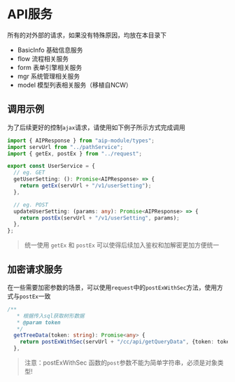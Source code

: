 # API服务

所有的对外部的请求，如果没有特殊原因，均放在本目录下

- BasicInfo 基础信息服务
- flow 流程相关服务
- form 表单引擎相关服务
- mgr 系统管理相关服务
- model 模型列表相关服务（移植自NCW）

## 调用示例

为了后续更好的控制`ajax`请求，请使用如下例子所示方式完成调用

```ts
import { AIPResponse } from "aip-module/types";
import servUrl from "../pathService";
import { getEx, postEx } from "../request";

export const UserService = {
  // eg. GET
  getUserSetting: (): Promise<AIPResponse> => {
    return getEx(servUrl + "/v1/userSetting");
  },

  // eg. POST
  updateUserSetting: (params: any): Promise<AIPResponse> => {
    return postEx(servUrl + "/v1/userSetting", params);
  },
};

```

> 统一使用 `getEx` 和 `postEx` 可以使得后续加入鉴权和加解密更加方便统一

## 加密请求服务

在一些需要加密参数的场景，可以使用`request`中的`postExWithSec`方法，使用方式与`postEx`一致

```ts
/**
   * 根据传入sql获取树形数据
   * @param token
   */
  getTreeData(token: string): Promise<any> {
    return postExWithSec(servUrl + "/cc/api/getQueryData", {token: token}); // token 为包含SQL的字符串，在传递过程中，不能明文传递
  },
```

> 注意：postExWithSec 函数的`post`参数不能为简单字符串，必须是对象类型!
